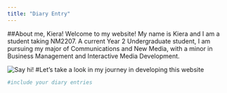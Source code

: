 ```yaml
---
title: "Diary Entry"
---
```

##About me, Kiera!
Welcome to my website! My name is Kiera and I am a student taking NM2207. A current Year 2 Undergraduate student, I am pursuing my major of Communications and New Media, with a minor in Business Management and Interactive Media Development.

![Say hi!](images/clipboard-2718469527.png)
#Let's take a look in my journey in developing this website
```r
#include your diary entries
```

